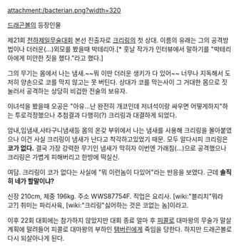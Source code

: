 attachment:/bacterian.png?width=320

[[드래곤볼]]의 등장인물

제21회 [[천하제일무술대회]] 본선 진출자로 [[크리링]]의 첫 상대.
이름의 유래는 그의 공격방법이나 더러운(...)외모를 봤을때 박테리아.[* 훗날 작가가 인터뷰에서 말하기를 "박테리아에게 미안한 짓을 했다."라고 했다.]

그의 무기는 몸에서 나는 냄새.~~뭐 이딴 더러운 생키가 다 있어~~
너무나 지독해서 도저히 양손으로 코를 막지 않고는 못 버틴다. 상대가 코를 막는사이 그 거대한 몸으로 짓눌러서 공격하는 상당히 비겁한 전술의 보유자. 

이녀석을 봤을때 오공은 "아유...난 완전히 개코인데 저녀석이랑 싸우면 어떻게하지"하는 투로걱정했으나 추첨결과 다행히(?) 크리링과 대결하게 되었다.

암내,입냄새,사타구니냄새등 몸의 온갖 부위에서 나는 냄새를 사용해 크리링을 몰아붙였으나 이건 사실 크리링이 냄새가 난다고 착각하고있었기 때문. 모두 알다시피 크리링은 '''코가 없다.''' 결국 가장 강력한 무기인 냄새가 막히자 이번엔 가래침(...)으로 공격했으나 크리링은 가볍게 피해버리고 한방에 떡실신.

여담. 크리링이 코가 없다는 사실에 "뭐 이런놈이 다있어"라는 반응을 보였다. 근데 '''솔직히 네가 할말이냐?'''

신장 210cm, 체중 196kg. 주소 WWS87754F. 직업은 요리사. [wiki:"블리치"뭐라고?] 취미는 파리사육, [wiki:"크리링"싫어하는 것은 코없는 놈]이라고.

이후 22회 대회에는 참가하지 않았지만 대회 종료 얼마 후 [[피콜로]] 대마왕의 무술가 말살 계획에 말려들어 피콜로 대마왕의 부하인 [[탬버린]]에게 죽임을 당한다. 하지만 드래곤볼로 다시 되살아나게 된다.
